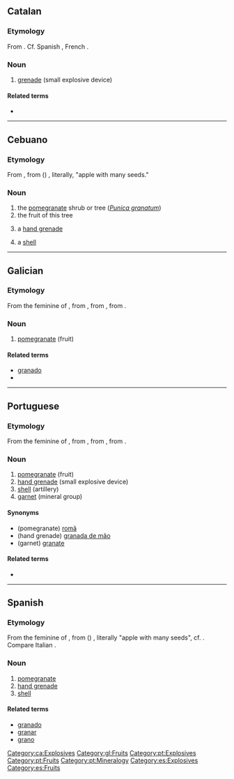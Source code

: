 {{also|Granada}}
==Catalan==

===Etymology===
From {{m|ca|granar}}. Cf. Spanish {{m|es|granada}}, French {{m|fr|grenade}}.

===Noun===
{{ca-noun|f}}

# [[grenade]] (small explosive device)

====Related terms====
* {{l|ca|granader}}

[[Category:ca:Explosives]]

----

==Cebuano==

===Etymology===
From {{der|ceb|es|granada}}, from {{der|ceb|la|-}} ({{m|la|mālum}}) {{m|la|granātum}}, literally, "apple with many seeds."

===Noun===
{{head|ceb|noun}}

# the [[pomegranate]] shrub or tree (''[[Punica granatum]]'')
# the fruit of this tree
# {{lb|ceb|military}} a [[hand grenade]]
# {{lb|ceb|weaponry}} a [[shell]] 

{{C|ceb|Explosives|Fruits|Trees|Myrtales order plants}}

----

==Galician==

===Etymology===
From the feminine of {{inh|gl|la|grānātum||pomegranate}}, from {{m|la|grānātus||having many seeds}}, from {{m|la|grānum||seed, grain}}, from {{der|gl|ine-pro|*ǵr̥h₂nóm||grain}}.

===Noun===
{{gl-noun|f}}

# [[pomegranate]] (fruit)

====Related terms====
* [[granado]]
* {{l|gl|milgranda}}

[[Category:gl:Fruits]]

----

==Portuguese==

===Etymology===
From the feminine of {{inh|pt|la|grānātum||pomegranate}}, from {{m|la|grānātus||having many seeds}}, from {{m|la|grānum||seed, grain}}, from {{der|pt|ine-pro|*ǵr̥h₂nóm||grain}}.

===Noun===
{{pt-noun|f|s}}

# [[pomegranate]] (fruit)
# [[hand grenade]] (small explosive device)
# [[shell]] (artillery)
# [[garnet]] (mineral group)

====Synonyms====
* (pomegranate) [[romã]]
* (hand grenade) [[granada de mão]]
* (garnet) [[granate]]

====Related terms====
* {{l|pt|milgrada}}

[[Category:pt:Explosives]]
[[Category:pt:Fruits]]
[[Category:pt:Mineralogy]]

----

==Spanish==

===Etymology===
From the feminine of {{m|es|granado}}, from ({{m|la|mālum}}) {{m|la|granātum}}, literally "apple with many seeds", cf. {{m|es|granado}}. Compare Italian {{m|it|melagranata}}.

===Noun===
{{es-noun|f}}

# [[pomegranate]] {{gloss|fruit}}
# [[hand grenade]]
# [[shell]] {{gloss|artillery}}

====Related terms====
* [[granado]]
* [[granar]]
* [[grano]]

[[Category:es:Explosives]]
[[Category:es:Fruits]]